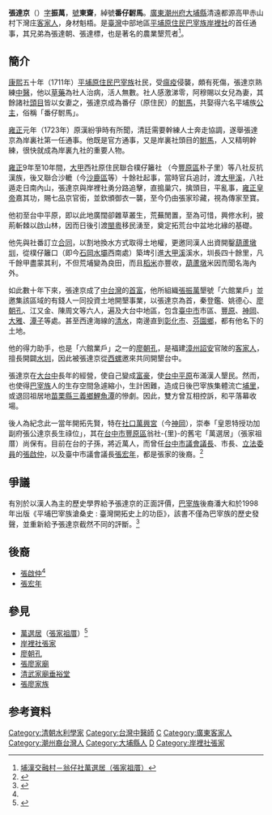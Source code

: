 {{Refimprove|time=2019-12-22T18:21:22+00:00}}
{{明清人物信息框
| 姓名 = 張達京
| 原名 = 
| 圖片名稱= 
| 圖片大小 = 
| 圖片說明 = 
| 最高職務 = [[臺灣府|臺灣府]][[彰化縣_(清朝)|彰化縣]][[岸裡社|岸裡社]][[通事|通事]]
| 國家 = [[大清|大清]]
| 籍貫 = 廣東潮州府大埔縣清遠都源高甲赤山村下灣庄
| 族裔 = [[漢族|漢族]][[客家人|客家人]]
| 字號 = 字振萬，號東齋，綽號番仔駙馬
| 諡號 = 
| 出生日期 = [[康熙|康熙]]二十九年（1690年）
| 出生地點 = [[廣東|廣東]][[大埔縣|大埔縣]][[黃塘|黃塘]]
| 逝世日期 = [[乾隆|乾隆]]三十八年（1773年）
| 逝世地點 = [[廣東|廣東]][[大埔縣|大埔縣]][[高陂|高陂]]
| 墓葬 = 
| 配偶 = [[土官_(台灣)|土官]]阿莫之女
| 親屬 = 兄弟：張達朝、張達標
| 出身 = 
| 經歷 = 
* 雍正元年（1723年）岸裡社第一任通事，採「割地換水」方式獨資興建下埤圳
*雍正九年至十年（1731年）平亂有功，雍正皇帝賜七品京官銜，並欽頒御衣一襲
* 雍正十年（1733年）與土目潘敦仔等，洽請六館業戶共同訂立割地換水墾約
| 著作 =
}}
'''張達京'''（{{bd|1690年||1773年||catIdx=Zhang張達京}}）[[表字|字]]'''振萬'''，[[號|號]]'''東齋'''，綽號'''番仔駙馬'''。[[廣東|廣東]][[潮州府|潮州府]][[大埔縣|大埔縣]]清遠都源高甲赤山村下灣庄[[客家人|客家人]]，身材魁梧。是[[臺灣|臺灣]]中部地區[[平埔族|平埔原住民]][[巴宰族|巴宰族]][[岸裡社|岸裡社]]的首任通事，其兄弟為張達朝、張達標，也是著名的農業墾荒者<ref>[http://www.town-all.org.tw/old/95eBooks/inside_ee_detail2.asp?BID=95-246#TOP7 埔漢交融村－翁仔社萬選居（張家祖厝）]{{dead link|time=2017年12月 |bot=InternetArchiveBot |fix-attempted=yes }}</ref>。

== 簡介 ==
[[康熙|康熙]]五十年（1711年）[[平埔族|平埔原住民]][[巴宰族|巴宰族]]社民，受[[瘟疫|瘟疫]]侵襲，頗有死傷，張達京熟練[[中醫|中醫]]，他以[[草藥|草藥]]為社人治病，活人無數。社人感激涕零，阿穆賜以女兒為妻，其餘諸社[[頭目|頭目]]皆以女妻之，張達京成為番仔（原住民）的[[駙馬|駙馬]]，共娶得六名平埔族[[公主|公主]]，俗稱「番仔駙馬」。

[[雍正|雍正]]元年（1723年）原漢紛爭時有所聞，清廷需要幹練人士奔走協調，遂舉張達京為岸裏社第一任通事。他既是官方通事，又是岸裏社頭目的[[駙馬|駙馬]]，人又精明幹練，很快就成為岸裏九社的重要人物。

[[雍正|雍正]]9年至10年間，[[大甲區|大甲]]西社原住民聯合樸仔籬社 （今[[豐原區|豐原區]]朴子里）等八社反抗漢族，後又聯合沙轆（今[[沙鹿區|沙鹿區]]等）十餘社起事，當時官兵追討，渡[[大甲溪|大甲溪]]，八社遁走日南內山，張達京與岸裡社勇分路追擊，直搗巢穴，擒頭目，平亂事，[[雍正皇帝|雍正皇帝]]嘉其功，賜七品京官銜，並欽頒御衣一襲，至今仍由張家珍藏，視為傳家至寶。

他初至台中平原，即以此地廣闊卻雜草叢生，荒蕪閒置，至為可惜，興修水利，披荊斬棘以啟山林，因而日後引渡[[閩|閩]][[粵|粵]]移民湧至，奠定拓荒台中盆地北緣的基礎。

他先與社番訂立[[合同|合同]]，以割地換水方式取得土地權，更邀同漢人出資開鑿[[葫蘆墩圳|葫蘆墩圳]]，從樸仔籬口（即今[[石岡水壩|石岡水壩]]西南處）築埤引進[[大甲溪|大甲溪]]溪水，圳長四十餘里，凡千餘甲盡蒙其利，不但荒埔變為良田，而且[[稻米|稻米]]亦豐收，[[豐原區|葫蘆墩]]米因而聞名海內外。

如此數十年下來，張達京成了[[中台灣|中台灣]]的[[首富|首富]]，他所組織[[張振萬|張振萬]]墾號「六館業戶」並邀集該區域的有錢人一同投資土地開墾事業，以張達京為首，秦登鑑、姚德心、[[廖朝孔|廖朝孔]]、江又金、陳周文等六人，遍及大台中地區，包含[[臺中市|臺中市]]市區、[[豐原區|豐原]]、[[神岡區|神岡]]、[[大雅區|大雅]]、[[潭子區|潭子]]等處。甚至西達海線的[[清水區_(臺中市)|清水]]，南邊直到[[彰化市|彰化市]]、[[芬園鄉|芬園鄉]]，都有他名下的土地。

他的得力助手，也是「六館業戶」之一的[[廖朝孔|廖朝孔]]，是福建[[漳州|漳州]][[詔安|詔安]]官陂的[[客家人|客家人]]，擅長開闢[[水圳|水圳]]，因此被張達京從[[西螺鎮|西螺]]邀來共同開墾台中。

張達京在[[大台中|大台中]]長年的經營，使自己變成[[富豪|富豪]]，使[[台中平原|台中平原]]布滿漢人墾民。然而，也使得[[巴宰族|巴宰族]]人的生存空間急遽縮小，生計困難，造成日後巴宰族集體流亡[[埔里鎮|埔里]]，或退回祖居地[[苗栗縣|苗栗縣]][[三義鄉_(臺灣)|三義鄉]][[鯉魚潭_(苗栗)|鯉魚潭]]的慘劇。因此，雙方曾互相控訴，和平落幕收場。

後人為紀念此一當年開拓先賢，特在[[社口萬興宮|社口萬興宮]]（今[[神岡區|神岡]]），崇奉「皇恩特授功加副府張公達京長生祿位」，其在[[台中市|台中市]][[豐原區|豐原區]]翁社-{里}-的舊宅「萬選居」（張家祖厝）尚保有。目前在台的子孫，將近萬人，而曾任[[台中市議會|台中市議會]][[議長|議長]]、市長、[[立法委員|立法委員]]的[[張啟仲|張啟仲]]，以及臺中市議會議長[[張宏年|張宏年]]，都是張家的後裔。<ref name="multiple">{{Cite web |url=http://www.hakka.gov.tw/ct.asp?xItem=10774&ctNode=1912&mp=1 |title=行政院客家委員會－拓墾台中先行者─張達京公 |access-date=2011-02-28 |archive-url=https://web.archive.org/web/20150924024837/http://www.hakka.gov.tw/ct.asp?xItem=10774&ctNode=1912&mp=1 |archive-date=2015-09-24 |dead-url=yes }}</ref>

== 爭議 ==
有別於以漢人為主的歷史學界給予張達京的正面評價，[[巴宰族|巴宰族]]後裔潘大和於1998年出版《平埔巴宰族滄桑史 : 臺灣開拓史上的功臣》，該書不僅為巴宰族的歷史發聲，並重新給予張達京截然不同的評斷。<ref>{{Cite web|url=http://www.abohome.org.tw/index.php?option=com_content&view=article&id=642:records-record06-642&catid=37:record06&Itemid=236|title=平埔巴宰族滄桑史出版後感言|accessdate=2018-11-25|author=潘大和|date=2001-01-26|publisher=祖靈之邦|language=zh-tw|archive-date=2018-11-25|archive-url=https://web.archive.org/web/20181125204224/http://www.abohome.org.tw/index.php?option=com_content&view=article&id=642:records-record06-642&catid=37:record06&Itemid=236|dead-url=no}}</ref>

== 後裔 ==
*[[張啟仲|張啟仲]]<ref name="multiple" />
*[[張宏年|張宏年]]

== 參見 ==
*[[萬選居|萬選居]]（[[張家祖厝|張家祖厝]]）<ref>{{Cite web |url=http://emmm.tw/L3_content.php?L3_id=39074 |title=美美旅遊網－張家祖厝 |access-date=2011-02-06 |archive-url=https://web.archive.org/web/20110525234506/http://emmm.tw/L3_content.php?L3_id=39074 |archive-date=2011-05-25 |dead-url=yes }}</ref>
*[[岸裡社張家|岸裡社張家]]
*[[廖朝孔|廖朝孔]]
*[[張廖家廟|張廖家廟]]
*[[清武家廟垂裕堂|清武家廟垂裕堂]]
*[[張廖家族|張廖家族]]

== 参考資料 ==
<references />

{{DEFAULTSORT:Chang張}}
[[Category:清朝水利學家|Category:清朝水利學家]]
[[Category:台灣中醫師|Category:台灣中醫師]]
[[Category:客家裔臺灣人|C]]
[[Category:廣東客家人|Category:廣東客家人]]
[[Category:潮州裔台灣人|Category:潮州裔台灣人]]
[[Category:大埔縣人|Category:大埔縣人]]
[[Category:张姓|D]]
[[Category:岸裡社張家|Category:岸裡社張家]]